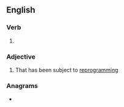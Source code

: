 ==English==

===Verb===
{{head|en|verb form}}

# {{en-past of|reprogram}}

===Adjective===
{{en-adj}}

# That has been subject to [[reprogramming]]

===Anagrams===
* {{anagrams|en|deprogrammer}}